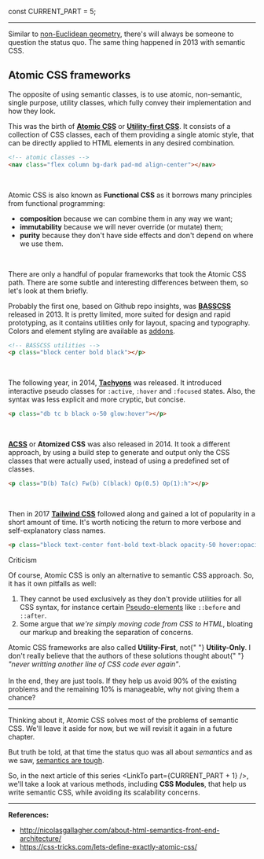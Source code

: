 
const CURRENT_PART = 5;


<TOC current={CURRENT_PART} />

---

Similar to [non-Euclidean geometry](https://en.wikipedia.org/wiki/Non-Euclidean_geometry), there's will always be someone to question the status quo. The same thing happened in 2013 with semantic CSS.

## Atomic CSS frameworks

The opposite of using semantic classes, is to use atomic, non-semantic, single purpose, utility classes, which fully convey their implementation and how they look.

This was the birth of [**Atomic CSS**](https://css-tricks.com/lets-define-exactly-atomic-css/) or [**Utility-first CSS**](https://tailwindcss.com/docs/utility-first). It consists of a collection of CSS classes, each of them providing a single atomic style, that can be directly applied to HTML elements in any desired combination.

```html
<!-- atomic classes -->
<nav class="flex column bg-dark pad-md align-center"></nav>
```

<br />

Atomic CSS is also known as **Functional CSS** as it borrows many principles from functional programming:

- **composition** because we can combine them in any way we want;
- **immutability** because we will never override (or mutate) them;
- **purity** because they don't have side effects and don't depend on where we use them.

<br />

There are only a handful of popular frameworks that took the Atomic CSS path. There are some subtle and interesting differences between them, so let's look at them briefly.

Probably the first one, based on Github repo insights, was [**BASSCSS**](https://basscss.com/) released in 2013. It is pretty limited, more suited for design and rapid prototyping, as it contains utilities only for layout, spacing and typography. Colors and element styling are available as [addons](https://github.com/basscss/addons).

```html
<!-- BASSCSS utilities -->
<p class="block center bold black"></p>
```

<br />

The following year, in 2014, [**Tachyons**](https://tachyons.io/) was released. It introduced interactive pseudo classes for `:active`, `:hover` and `:focused` states. Also, the syntax was less explicit and more cryptic, but concise.

```html
<p class="db tc b black o-50 glow:hover"></p>
```

<br />

[**ACSS**](https://acss.io/frequently-asked-questions.html) or **Atomized CSS** was also released in 2014. It took a different approach, by using a build step to generate and output only the CSS classes that were actually used, instead of using a predefined set of classes.

```html
<p class="D(b) Ta(c) Fw(b) C(black) Op(0.5) Op(1):h"></p>
```

<br />

Then in 2017 [**Tailwind CSS**](https://tailwindcss.com/) followed along and gained a lot of popularity in a short amount of time. It's worth noticing the return to more verbose and self-explanatory class names.

<!-- prettier-ignore-start -->
```html
<p class="block text-center font-bold text-black opacity-50 hover:opacity-100"></p>
```
<!-- prettier-ignore-end -->

<Subheading>Criticism</Subheading>

Of course, Atomic CSS is only an alternative to semantic CSS approach. So, it has it own pitfalls as well:

1. They cannot be used exclusively as they don't provide utilities for all CSS syntax, for instance certain [Pseudo-elements](https://developer.mozilla.org/en-US/docs/Web/CSS/Pseudo-elements) like `::before` and `::after`.
2. Some argue that _we're simply moving code from CSS to HTML_, bloating our markup and breaking the separation of concerns.

<Note>
  Atomic CSS frameworks are also called <strong>Utility-First</strong>, not{" "}
  <strong>Utility-Only</strong>. I don't really believe that the authors of
  these solutions thought about{" "}
  <em>"never writting another line of CSS code ever again"</em>.
  <br />
  <br />
  In the end, they are just tools. If they help us avoid 90% of the existing problems
  and the remaining 10% is manageable, why not giving them a chance?
</Note>

---

Thinking about it, Atomic CSS solves most of the problems of semantic CSS. We'll leave it aside for now, but we will revisit it again in a future chapter.

But truth be told, at that time the status quo was all about _semantics_ and as we saw, [semantics are tough](https://www.smashingmagazine.com/2016/06/battling-bem-extended-edition-common-problems-and-how-to-avoid-them/).

<!--

CSS methodologies help us implement our own CSS frameworks and architectures, while CSS frameworks help us to forget that.

Frameworks are easier to adopt and to implement, work extremely well in prototyping, small projects, internal UIs, and even certain with client-facing applications.

The limitations become obvious on large and long-running projects, where customizations are really high and migrations to newer versions of the framework get painful. -->

So, in the next article of this series <LinkTo part={CURRENT_PART + 1} />, we'll take a look at various methods, including **CSS Modules**, that help us write semantic CSS, while avoiding its scalability concerns.

---

**References:**

- http://nicolasgallagher.com/about-html-semantics-front-end-architecture/
- https://css-tricks.com/lets-define-exactly-atomic-css/
